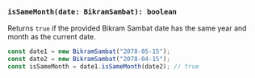 ### `isSameMonth(date: BikramSambat): boolean`

Returns `true` if the provided Bikram Sambat date has the same year and month as the current date.

```jsx
const date1 = new BikramSambat("2078-05-15");
const date2 = new BikramSambat("2078-04-15");
const isSameMonth = date1.isSameMonth(date2); // true
```
